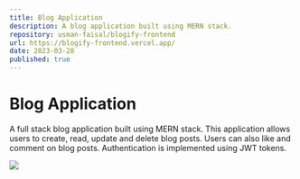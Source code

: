 ```yaml
---
title: Blog Application
description: A blog application built using MERN stack.
repository: usman-faisal/blogify-frontend
url: https://blogify-frontend.vercel.app/
date: 2023-03-28
published: true
---
```


# Blog Application

A full stack blog application built using MERN stack. This application allows users to create, read, update and delete blog posts. Users can also like and comment on blog posts.
Authentication is implemented using JWT tokens.

[![](/blogify.png)](https://blogify-frontend.vercel.app/)
